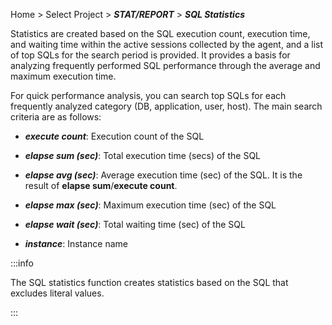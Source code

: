 Home > Select Project > **_STAT/REPORT_** > **_SQL Statistics_**

Statistics are created based on the SQL execution count, execution time, and waiting time within the active sessions collected by the agent, and a list of top SQLs for the search period is provided. It provides a basis for analyzing frequently performed SQL performance through the average and maximum execution time.

For quick performance analysis, you can search top SQLs for each frequently analyzed category (DB, application, user, host). The main search criteria are as follows:

- **_execute count_**: Execution count of the SQL

- **_elapse sum (sec)_**: Total execution time (secs) of the SQL

- **_elapse avg (sec)_**: Average execution time (sec) of the SQL. It is the result of **elapse sum**/**execute count**.

- **_elapse max (sec)_**: Maximum execution time (sec) of the SQL

- **_elapse wait (sec)_**: Total waiting time (sec) of the SQL

- **_instance_**: Instance name

:::info

The SQL statistics function creates statistics based on the SQL that excludes literal values.

:::
